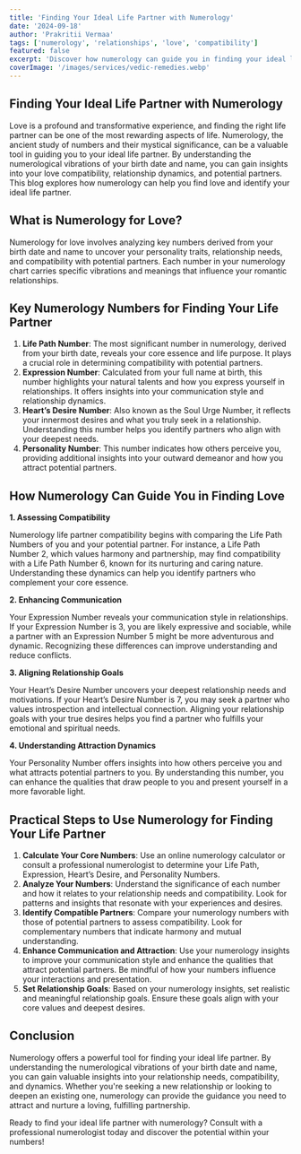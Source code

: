 ---
title: 'Finding Your Ideal Life Partner with Numerology'
date: '2024-09-18'
author: 'Prakritii Vermaa'
tags: ['numerology', 'relationships', 'love', 'compatibility']
featured: false
excerpt: 'Discover how numerology can guide you in finding your ideal life partner by uncovering love compatibility and relationship dynamics.'
coverImage: '/images/services/vedic-remedies.webp'
---

## Finding Your Ideal Life Partner with Numerology

Love is a profound and transformative experience, and finding the right life partner can be one of the most rewarding aspects of life. Numerology, the ancient study of numbers and their mystical significance, can be a valuable tool in guiding you to your ideal life partner. By understanding the numerological vibrations of your birth date and name, you can gain insights into your love compatibility, relationship dynamics, and potential partners. This blog explores how numerology can help you find love and identify your ideal life partner.

## What is Numerology for Love?

Numerology for love involves analyzing key numbers derived from your birth date and name to uncover your personality traits, relationship needs, and compatibility with potential partners. Each number in your numerology chart carries specific vibrations and meanings that influence your romantic relationships.

## Key Numerology Numbers for Finding Your Life Partner

1. **Life Path Number**: The most significant number in numerology, derived from your birth date, reveals your core essence and life purpose. It plays a crucial role in determining compatibility with potential partners.
2. **Expression Number**: Calculated from your full name at birth, this number highlights your natural talents and how you express yourself in relationships. It offers insights into your communication style and relationship dynamics.
3. **Heart’s Desire Number**: Also known as the Soul Urge Number, it reflects your innermost desires and what you truly seek in a relationship. Understanding this number helps you identify partners who align with your deepest needs.
4. **Personality Number**: This number indicates how others perceive you, providing additional insights into your outward demeanor and how you attract potential partners.

## How Numerology Can Guide You in Finding Love

**1. Assessing Compatibility**

Numerology life partner compatibility begins with comparing the Life Path Numbers of you and your potential partner. For instance, a Life Path Number 2, which values harmony and partnership, may find compatibility with a Life Path Number 6, known for its nurturing and caring nature. Understanding these dynamics can help you identify partners who complement your core essence.

**2. Enhancing Communication**

Your Expression Number reveals your communication style in relationships. If your Expression Number is 3, you are likely expressive and sociable, while a partner with an Expression Number 5 might be more adventurous and dynamic. Recognizing these differences can improve understanding and reduce conflicts.

**3. Aligning Relationship Goals**

Your Heart’s Desire Number uncovers your deepest relationship needs and motivations. If your Heart’s Desire Number is 7, you may seek a partner who values introspection and intellectual connection. Aligning your relationship goals with your true desires helps you find a partner who fulfills your emotional and spiritual needs.

**4. Understanding Attraction Dynamics**

Your Personality Number offers insights into how others perceive you and what attracts potential partners to you. By understanding this number, you can enhance the qualities that draw people to you and present yourself in a more favorable light.

## Practical Steps to Use Numerology for Finding Your Life Partner

1. **Calculate Your Core Numbers**: Use an online numerology calculator or consult a professional numerologist to determine your Life Path, Expression, Heart’s Desire, and Personality Numbers.
2. **Analyze Your Numbers**: Understand the significance of each number and how it relates to your relationship needs and compatibility. Look for patterns and insights that resonate with your experiences and desires.
3. **Identify Compatible Partners**: Compare your numerology numbers with those of potential partners to assess compatibility. Look for complementary numbers that indicate harmony and mutual understanding.
4. **Enhance Communication and Attraction**: Use your numerology insights to improve your communication style and enhance the qualities that attract potential partners. Be mindful of how your numbers influence your interactions and presentation.
5. **Set Relationship Goals**: Based on your numerology insights, set realistic and meaningful relationship goals. Ensure these goals align with your core values and deepest desires.

## Conclusion

Numerology offers a powerful tool for finding your ideal life partner. By understanding the numerological vibrations of your birth date and name, you can gain valuable insights into your relationship needs, compatibility, and dynamics. Whether you're seeking a new relationship or looking to deepen an existing one, numerology can provide the guidance you need to attract and nurture a loving, fulfilling partnership.

Ready to find your ideal life partner with numerology? Consult with a professional numerologist today and discover the potential within your numbers!

